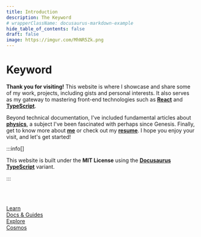```yaml
---
title: Introduction
description: The Keyword
# wrapperClassName: docusaurus-markdown-example
hide_table_of_contents: false
draft: false
image: https://imgur.com/MhNR5Zk.png
---
```


# Keyword

<!-- **Welcome to my digital space!** -->

**Thank you for visiting!** This website is where I showcase and share some of my work, projects, including gists and personal interests. It also serves as my gateway to mastering front-end technologies such as [**React**](https://react.dev/) and [**TypeScript**](https://www.typescriptlang.org/).

Beyond technical documentation, I've included fundamental articles about [**physics**](./cosmos/overview), a subject I've been fascinated with perhaps since Genesis. Finally, get to know more about [**me**](./me) or check out my [**resume**](https://mkeithx.github.io/files/resume.pdf). I hope you enjoy your visit, and let's get started!




:::info[]

This website is built under the **MIT License** using the [**Docusaurus TypeScript**](/docs/contweaks/docusaurus/quick-start) variant. 

:::

<br></br>

<nav class="pagination-nav">
  <div class="pagination-nav__item">
    <a class="pagination-nav__link" href="/docs">
      <div class="pagination-nav__sublabel">Learn</div>
      <div class="pagination-nav__label">Docs & Guides</div>
    </a>
  </div>
  <div class="pagination-nav__item pagination-nav__item--next">
    <a class="pagination-nav__link" href="cosmos/overview">
      <div class="pagination-nav__sublabel">Explore</div>
      <div class="pagination-nav__label">Cosmos</div>
    </a>
  </div>
</nav>

